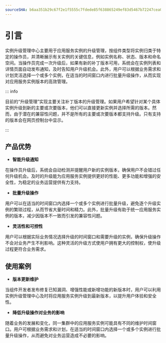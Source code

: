 ```yaml
---
sourceSHA: b6aa351b29c67f2e1f5555c7fdede85f638865249ef83d5467b72247cea0f591
---
```


# 引言

实例升级管理中心主要用于应用服务实例的升级管理，按组件类型将实例归类于特定的操作员，并清晰展示有关实例的关键信息，例如实例名称、状态、版本和命名空间。当操作员完成一次升级后，如果有新的补丁版本可用，系统会在实例列表和详情页面自动发布通知，及时告知用户升级机会。此外，用户可以根据业务需求和计划灵活选择一个或多个实例，在适当的时间窗口内进行批量升级操作，从而实现对应用服务实例版本的高效管理。

::: info

目前的“升级管理”实现主要关注补丁版本的升级管理。如果用户希望针对某个具体实例升级到新的主要或次要版本，他们可以直接更新实例并选择所需的版本。然而，由于潜在的兼容性问题，并不是所有的主要或次要版本都支持升级。只有支持的版本会在网页控制台中显示。

:::

## 产品优势

- **智能升级通知**

在操作员升级后，系统会自动检测并提醒用户新的实例版本，确保用户不会错过任何升级机会。及时的升级能为应用服务实例提供更好的性能、更多功能和增强的安全性，为稳定的业务运营提供有力支持。

- **批量升级操作**

用户可以在适当的时间窗口内选择一个或多个实例进行批量升级，避免逐个升级实例的繁琐过程，从而节省大量时间和精力。此外，批量升级有助于统一应用服务实例的版本，减少因版本不一致而引发的兼容性问题。

- **灵活性和可控性**

用户可以根据实际业务情况选择升级的时间窗口和需要升级的实例，确保升级操作不会对业务产生不利影响。这种灵活的升级方式使用户拥有更大的控制权，使升级过程更符合业务需求。

## 使用案例

- **版本更新维护**

当组件开发者发布修复已知漏洞、增强性能或新增功能的新版本时，用户可以利用实例升级管理中心及时将应用服务实例升级到最新版本，以提升用户体验和安全性。

- **降低升级操作对业务的影响**

随着业务的发展和变化，同一集群中的应用服务实例可能具有不同的维护时间窗口。用户可根据业务需求和计划，在适当的时间窗口内选择一个或多个实例进行批量升级操作，从而避免对业务运营造成不必要的影响。
